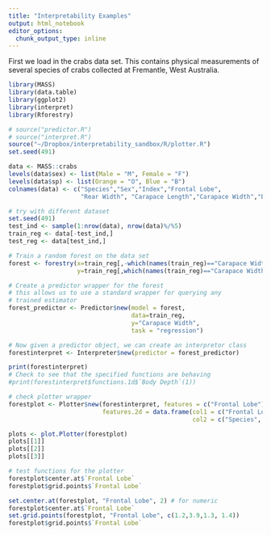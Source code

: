 ```yaml
---
title: "Interpretability Examples"
output: html_notebook
editor_options: 
  chunk_output_type: inline
---
```


First we load in the crabs data set.
This contains physical measurements of several species of crabs collected at Fremantle, West Australia.

```r
library(MASS)
library(data.table)
library(ggplot2)
library(interpret)
library(Rforestry)

# source("predictor.R")
# source("interpret.R")
source("~/Dropbox/interpretability_sandbox/R/plotter.R")
set.seed(491)

data <- MASS::crabs
levels(data$sex) <- list(Male = "M", Female = "F")
levels(data$sp) <- list(Orange = "O", Blue = "B")
colnames(data) <- c("Species","Sex","Index","Frontal Lobe",
                    "Rear Width", "Carapace Length","Carapace Width","Body Depth")

```



```r
# try with different dataset
set.seed(491)
test_ind <- sample(1:nrow(data), nrow(data)%/%5)
train_reg <- data[-test_ind,]
test_reg <- data[test_ind,]

# Train a random forest on the data set
forest <- forestry(x=train_reg[,-which(names(train_reg)=="Carapace Width")],
                   y=train_reg[,which(names(train_reg)=="Carapace Width")])

# Create a predictor wrapper for the forest
# this allows us to use a standard wrapper for querying any 
# trained estimator
forest_predictor <- Predictor$new(model = forest, 
                                  data=train_reg, 
                                  y="Carapace Width",
                                  task = "regression")
```


```r
# Now given a predictor object, we can create an interpretor class
forestinterpret <- Interpreter$new(predictor = forest_predictor)

print(forestinterpret)
# Check to see that the specified functions are behaving
#print(forestinterpret$functions.1d$`Body Depth`(1))

```

```r

# check plotter wrapper
forestplot <- Plotter$new(forestinterpret, features = c("Frontal Lobe"),
                          features.2d = data.frame(col1 = c("Frontal Lobe", "Frontal Lobe"),
                                                   col2 = c("Species", "Sex")))

plots <- plot.Plotter(forestplot)
plots[[1]]
plots[[2]]
plots[[3]]
```


```r
# test functions for the plotter
forestplot$center.at$`Frontal Lobe`
forestplot$grid.points$`Frontal Lobe`

set.center.at(forestplot, "Frontal Lobe", 2) # for numeric
forestplot$center.at$`Frontal Lobe`
set.grid.points(forestplot, "Frontal Lobe", c(1.2,3.9,1.3, 1.4))
forestplot$grid.points$`Frontal Lobe`

```

